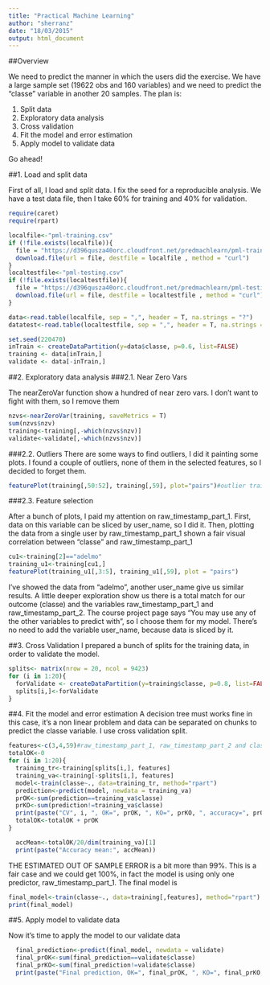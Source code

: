 ```yaml
---
title: "Practical Machine Learning"
author: "sherranz"
date: "18/03/2015"
output: html_document
---
```


##Overview

We need to predict the manner in which the users did the exercise. We have a large sample set (19622 obs and 160 variables) and we need to predict the "classe" variable in another 20 samples. The plan is:

1. Split data
2. Exploratory data analysis
3. Cross validation
4. Fit the model and error estimation
5. Apply model to validate data

Go ahead!

##1. Load and split data


First of all, I load and split data. I fix the seed for a reproducible analysis. We have a test data file, then I take 60% for training and 40% for validation.

```r
require(caret) 
require(rpart)

localfile<-"pml-training.csv"
if (!file.exists(localfile)){
  file = "https://d396qusza40orc.cloudfront.net/predmachlearn/pml-training.csv"
  download.file(url = file, destfile = localfile , method = "curl")
}
localtestfile<-"pml-testing.csv"
if (!file.exists(localtestfile)){
  file = "https://d396qusza40orc.cloudfront.net/predmachlearn/pml-testing.csv"
  download.file(url = file, destfile = localtestfile , method = "curl")
}

data<-read.table(localfile, sep = ",", header = T, na.strings = "?")
datatest<-read.table(localtestfile, sep = ",", header = T, na.strings = "?")

set.seed(220470)
inTrain <- createDataPartition(y=data$classe, p=0.6, list=FALSE)
training <- data[inTrain,]
validate <- data[-inTrain,]
```

##2. Exploratory data analysis
###2.1. Near Zero Vars

The nearZeroVar function show a hundred of near zero vars. I don't want to fight with them, so I remove them

```r
nzvs<-nearZeroVar(training, saveMetrics = T)
sum(nzvs$nzv)
training<-training[,-which(nzvs$nzv)]
validate<-validate[,-which(nzvs$nzv)]
```

###2.2. Outliers
There are some ways to find outliers, I did it painting some plots. I found a couple of outliers, none of them in the selected features, so I decided to forget them.
```r
featurePlot(training[,50:52], training[,59], plot="pairs")#outlier training[5373,]
```

###2.3. Feature selection

After a bunch of plots, I paid my attention on raw_timestamp_part_1. First, data on this variable can be sliced by user_name, so I did it. Then, plotting the data from a single user by raw_timestamp_part_1 shown a fair visual correlation between "classe" and raw_timestamp_part_1
```r
cu1<-training[2]=="adelmo"
training_u1<-training[cu1,]
featurePlot(training_u1[,3:5], training_u1[,59], plot = "pairs")
```

I've showed the data from "adelmo", another user_name give us similar results. A little deeper exploration show us there is a total match for our outcome (classe) and the variables raw_timestamp_part_1 and raw_timestamp_part_2. The course project page says "You may use any of the other variables to predict with", so I choose them for my model. There's no need to add the variable user_name, because data is sliced by it.

##3. Cross Validation
I prepared a bunch of splits for the training data, in order to validate the model.

```r
splits<- matrix(nrow = 20, ncol = 9423)
for (i in 1:20){
  forValidate <- createDataPartition(y=training$classe, p=0.8, list=FALSE)
  splits[i,]<-forValidate
}
```

##4. Fit the model and error estimation
A decision tree must works fine in this case, it's a non linear problem and data can be separated on chunks to predict the classe variable. I use cross validation split.

```r
features<-c(3,4,59)#raw_timestamp_part_1, raw_timestamp_part_2 and classe
totalOK<-0
for (i in 1:20){
  training_tr<-training[splits[i,], features]  
  training_va<-training[-splits[i,], features]  
  model<-train(classe~., data=training_tr, method="rpart")
  prediction<-predict(model, newdata = training_va)
  prOK<-sum(prediction==training_va$classe)
  prKO<-sum(prediction!=training_va$classe)
  print(paste("CV", i, ", OK=", prOK, ", KO=", prKO, ", accuracy=", prOK/dim(training_va)[1], sep = ""))
  totalOK<-totalOK + prOK
}
```

```r
  accMean<-totalOK/20/dim(training_va)[1]
  print(paste("Accuracy mean:", accMean))
```

THE ESTIMATED OUT OF SAMPLE ERROR is a bit more than 99%. This is a fair case and we could get 100%, in fact the model is using only one predictor, raw_timestamp_part_1. The final model is 

```r
final_model<-train(classe~., data=training[,features], method="rpart")
print(final_model)
```

##5. Apply model to validate data

Now it's time to apply the model to our validate data
```r
  final_prediction<-predict(final_model, newdata = validate)
  final_prOK<-sum(final_prediction==validate$classe)
  final_prKO<-sum(final_prediction!=validate$classe)
  print(paste("Final prediction, OK=", final_prOK, ", KO=", final_prKO, ", accuracy=", final_prOK/dim(validate)[1], sep = ""))
```

